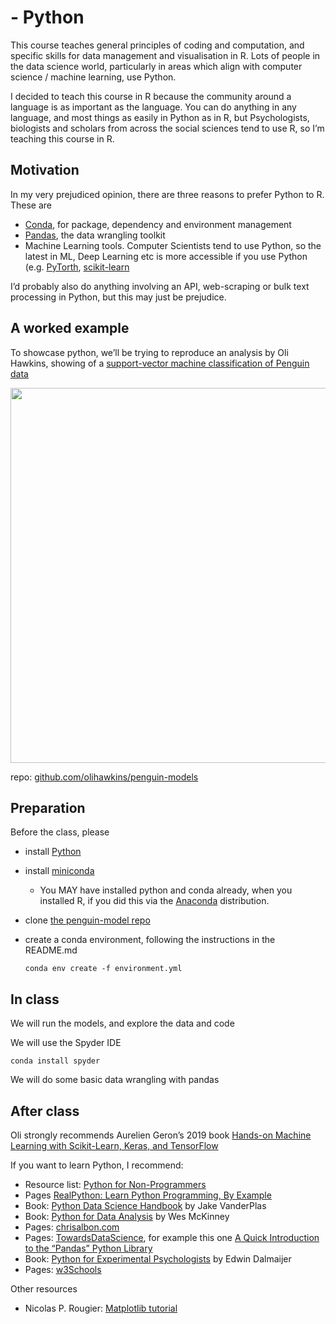 # - Python {-}

This course teaches general principles of coding and computation, and specific skills for data management and visualisation in R. Lots of people in the data science world, particularly in areas which align with computer science / machine learning, use Python.

I decided to teach this course in R because the community around a language is as important as the language. You can do anything in any language, and most things as easily in Python as in R, but Psychologists, biologists and scholars from across the social sciences tend to use R, so I'm teaching this course in R.

## Motivation

In my very prejudiced opinion, there are three reasons to prefer Python to R. These are

* [Conda](https://docs.conda.io/en/latest/), for package, dependency and environment management
* [Pandas](https://pandas.pydata.org/), the data wrangling toolkit
* Machine Learning tools. Computer Scientists tend to use Python, so the latest in ML, Deep Learning etc is more accessible if you use Python (e.g. [PyTorth](https://pytorch.org/), [scikit-learn](https://scikit-learn.org/stable/)

I'd probably also do anything involving an API, web-scraping or bulk text processing in Python, but this may just be prejudice.

## A worked example

To showcase python, we'll be trying to reproduce an analysis by Oli Hawkins, showing of a [support-vector machine classification of Penguin data](https://twitter.com/olihawkins/status/1285664698201972736)

<img src="images/penguins.png" style="width: 600px; float: center;">

repo: [github.com/olihawkins/penguin-models](https://github.com/olihawkins/penguin-models)

## Preparation

Before the class, please 

* install [Python](https://www.python.org/downloads/)
* install [miniconda](https://docs.conda.io/en/latest/miniconda.html)
  * You MAY have installed python and conda already, when you installed R, if you did this via the [Anaconda](https://www.anaconda.com/) distribution.
* clone [the penguin-model repo](https://github.com/olihawkins/penguin-models)
* create a conda environment, following the instructions in the README.md

  `conda env create -f environment.yml`
  

## In class

We will run the models, and explore the data and code

We will use the Spyder IDE

  `conda install spyder`
  
We will do some basic data wrangling with pandas

## After class

Oli strongly recommends Aurelien Geron's 2019 book [Hands-on Machine Learning with Scikit-Learn, Keras, and TensorFlow](https://www.oreilly.com/library/view/hands-on-machine-learning/9781492032632/)

If you want to learn Python, I recommend:

* Resource list: [Python for Non-Programmers](https://wiki.python.org/moin/BeginnersGuide/NonProgrammers)
* Pages [RealPython: Learn Python Programming, By Example](https://realpython.com/start-here/)
* Book: [Python Data Science Handbook](https://jakevdp.github.io/PythonDataScienceHandbook/) by Jake VanderPlas
* Book: [Python for Data Analysis](https://wesmckinney.com/pages/book.html) by Wes McKinney
* Pages: [chrisalbon.com](https://chrisalbon.com/)
* Pages: [TowardsDataScience](https://towardsdatascience.com), for example this one [A Quick Introduction to the “Pandas” Python Library](https://towardsdatascience.com/a-quick-introduction-to-the-pandas-python-library-f1b678f34673)
* Book: [Python for Experimental Psychologists](http://www.pygaze.org/pep/) by Edwin Dalmaijer
* Pages: [w3Schools](https://www.w3schools.com/python/default.asp)

Other resources

* Nicolas P. Rougier: [Matplotlib tutorial](https://github.com/rougier/matplotlib-tutorial)